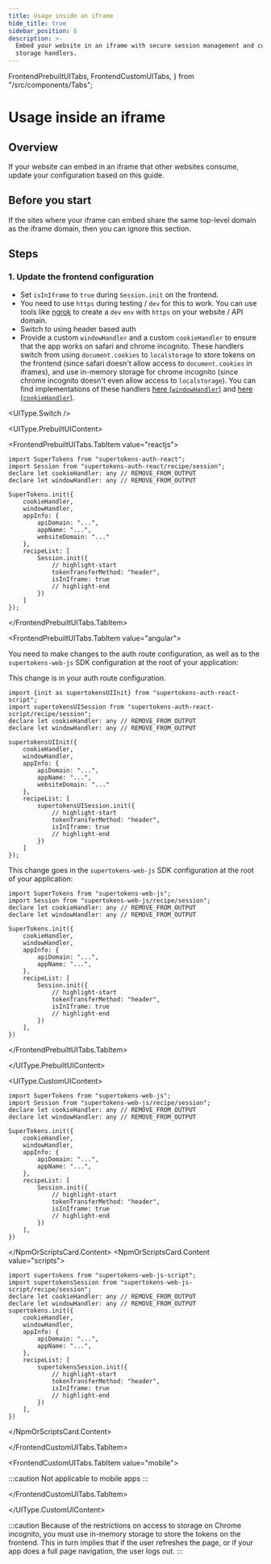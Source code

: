 ```yaml
---
title: Usage inside an iframe
hide_title: true
sidebar_position: 6
description: >-
  Embed your website in an iframe with secure session management and custom
  storage handlers.
---
```


  FrontendPrebuiltUITabs,
  FrontendCustomUITabs,
} from "/src/components/Tabs";

# Usage inside an iframe

## Overview

If your website can embed in an iframe that other websites consume, update your configuration based on this guide.


## Before you start

If the sites where your iframe can embed share the same top-level domain as the iframe domain, then you can ignore this section.


## Steps

### 1. Update the frontend configuration

- Set `isInIframe` to `true` during `Session.init` on the frontend.
- You need to use `https` during testing / `dev` for this to work. You can use tools like [ngrok](https://ngrok.com/) to create a `dev` `env` with `https` on your website / API domain.
- Switch to using header based auth
- Provide a custom `windowHandler` and a custom `cookieHandler` to ensure that the app works on safari and chrome incognito. These handlers switch from using `document.cookies` to `localstorage` to store tokens on the frontend (since safari doesn't allow access to `document.cookies` in iframes), and use in-memory storage for chrome incognito (since chrome incognito doesn't even allow access to `localstorage`). You can find implementations of these handlers [here (`windowHandler`)](https://github.com/SuperTokens/supertokens-auth-react/blob/master/examples/with-next-iframe/config/windowHandler.js) and [here (`cookieHandler`)](https://github.com/SuperTokens/supertokens-auth-react/blob/master/examples/with-next-iframe/config/cookieHandler.js).

<UIType.Switch />

<UIType.PrebuiltUIContent>

<FrontendPrebuiltUITabs>

<FrontendPrebuiltUITabs.TabItem value="reactjs">

```tsx
import SuperTokens from "supertokens-auth-react";
import Session from "supertokens-auth-react/recipe/session";
declare let cookieHandler: any // REMOVE_FROM_OUTPUT
declare let windowHandler: any // REMOVE_FROM_OUTPUT

SuperTokens.init({
    cookieHandler,
    windowHandler,
    appInfo: {
        apiDomain: "...",
        appName: "...",
        websiteDomain: "..."
    },
    recipeList: [
        Session.init({
            // highlight-start
            tokenTransferMethod: "header",
            isInIframe: true
            // highlight-end
        })
    ]
});
```

</FrontendPrebuiltUITabs.TabItem>

<FrontendPrebuiltUITabs.TabItem value="angular">

You need to make changes to the auth route configuration, as well as to the `supertokens-web-js` SDK configuration at the root of your application:

This change is in your auth route configuration.

```tsx
import {init as supertokensUIInit} from "supertokens-auth-react-script";
import supertokensUISession from "supertokens-auth-react-script/recipe/session";
declare let cookieHandler: any // REMOVE_FROM_OUTPUT
declare let windowHandler: any // REMOVE_FROM_OUTPUT

supertokensUIInit({
    cookieHandler,
    windowHandler,
    appInfo: {
        apiDomain: "...",
        appName: "...",
        websiteDomain: "..."
    },
    recipeList: [
        supertokensUISession.init({
            // highlight-start
            tokenTransferMethod: "header",
            isInIframe: true
            // highlight-end
        })
    ]
});
```

This change goes in the `supertokens-web-js` SDK configuration at the root of your application:

```tsx
import SuperTokens from "supertokens-web-js";
import Session from "supertokens-web-js/recipe/session";
declare let cookieHandler: any // REMOVE_FROM_OUTPUT
declare let windowHandler: any // REMOVE_FROM_OUTPUT

SuperTokens.init({
    cookieHandler,
    windowHandler,
    appInfo: {
        apiDomain: "...",
        appName: "...",
    },
    recipeList: [
        Session.init({
            // highlight-start
            tokenTransferMethod: "header",
            isInIframe: true
            // highlight-end
        })
    ],
})
```

</FrontendPrebuiltUITabs.TabItem>

</FrontendPrebuiltUITabs>

</UIType.PrebuiltUIContent>

<UIType.CustomUIContent>

<FrontendCustomUITabs>
<FrontendCustomUITabs.TabItem value="web">

<NpmOrScriptsCard>
<NpmOrScriptsCard.Content value="npm">

```tsx
import SuperTokens from "supertokens-web-js";
import Session from "supertokens-web-js/recipe/session";
declare let cookieHandler: any // REMOVE_FROM_OUTPUT
declare let windowHandler: any // REMOVE_FROM_OUTPUT

SuperTokens.init({
    cookieHandler,
    windowHandler,
    appInfo: {
        apiDomain: "...",
        appName: "...",
    },
    recipeList: [
        Session.init({
            // highlight-start
            tokenTransferMethod: "header",
            isInIframe: true
            // highlight-end
        })
    ],
})
```

</NpmOrScriptsCard.Content>
<NpmOrScriptsCard.Content value="scripts">

```tsx
import supertokens from "supertokens-web-js-script";
import supertokensSession from "supertokens-web-js-script/recipe/session";
declare let cookieHandler: any // REMOVE_FROM_OUTPUT
declare let windowHandler: any // REMOVE_FROM_OUTPUT
supertokens.init({
    cookieHandler,
    windowHandler,
    appInfo: {
        apiDomain: "...",
        appName: "...",
    },
    recipeList: [
        supertokensSession.init({
            // highlight-start
            tokenTransferMethod: "header",
            isInIframe: true
            // highlight-end
        })
    ],
})
```

</NpmOrScriptsCard.Content>
</NpmOrScriptsCard>

</FrontendCustomUITabs.TabItem>

<FrontendCustomUITabs.TabItem value="mobile">

:::caution
Not applicable to mobile apps
:::

</FrontendCustomUITabs.TabItem>

</FrontendCustomUITabs>

</UIType.CustomUIContent>

:::caution
Because of the restrictions on access to storage on Chrome incognito, you must use in-memory storage to store the tokens on the frontend. This in turn implies that if the user refreshes the page, or if your app does a full page navigation, the user logs out.
:::
